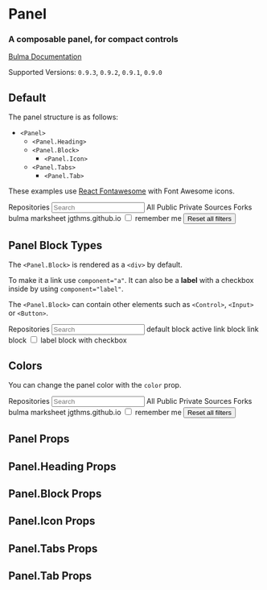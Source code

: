 


<Meta title="Components/Panel" component={Panel} />

# Panel

### A composable **panel**, for compact controls

[Bulma Documentation](https://bulma.io/documentation/components/panel/)

Supported Versions: `0.9.3`, `0.9.2`, `0.9.1`, `0.9.0`

## Default

The panel structure is as follows:

- `<Panel>`
  - `<Panel.Heading>`
  - `<Panel.Block>`
    - `<Panel.Icon>`
  - `<Panel.Tabs>`
    - `<Panel.Tab>`

These examples use [React Fontawesome](https://github.com/FortAwesome/react-fontawesome) with Font Awesome icons.

<Canvas>
  <Story name="Default">
    <Panel>
      <Panel.Heading>
        Repositories
      </Panel.Heading>
      <Panel.Block>
        <Control iconsLeft>
          <Input placeholder="Search" />
          <Icon align="left">
            <FontAwesomeIcon icon={faMagnifyingGlass} />
          </Icon>
        </Control>
      </Panel.Block>
      <Panel.Tabs>
        <Panel.Tab active>All</Panel.Tab>
        <Panel.Tab>Public</Panel.Tab>
        <Panel.Tab>Private</Panel.Tab>
        <Panel.Tab>Sources</Panel.Tab>
        <Panel.Tab>Forks</Panel.Tab>
      </Panel.Tabs>
      <Panel.Block active component="a">
        <Panel.Icon>
          <FontAwesomeIcon icon={faBook} />
        </Panel.Icon>
        bulma
      </Panel.Block>
      <Panel.Block component="a">
        <Panel.Icon>
          <FontAwesomeIcon icon={faBook} />
        </Panel.Icon>
        marksheet
      </Panel.Block>
      <Panel.Block component="a">
        <Panel.Icon>
          <FontAwesomeIcon icon={faCodeBranch} />
        </Panel.Icon>
        jgthms.github.io
      </Panel.Block>
      <Panel.Block component="label">
        <input type="checkbox" />
        remember me
      </Panel.Block>
      <Panel.Block>
        <Button color="link" outlined fullwidth>
          Reset all filters
        </Button>
      </Panel.Block>
    </Panel>
  </Story>
</Canvas>

## Panel Block Types

The `<Panel.Block>` is rendered as a `<div>` by default.

To make it a link use `component="a"`. It can also be a **label** with a checkbox inside by using `component="label"`.

The `<Panel.Block>` can contain other elements such as `<Control>`, `<Input>` or `<Button>`.

<Canvas>
  <Story name="Block Types">
    <Panel>
      <Panel.Heading>
        Repositories
      </Panel.Heading>
      <Panel.Block>
        <Control iconsLeft>
          <Input placeholder="Search" />
          <Icon align="left">
            <FontAwesomeIcon icon={faMagnifyingGlass} />
          </Icon>
        </Control>
      </Panel.Block>
      <Panel.Block>
        <Panel.Icon>
          <FontAwesomeIcon icon={faBook} />
        </Panel.Icon>
        default block
      </Panel.Block>
      <Panel.Block active component="a">
        <Panel.Icon>
          <FontAwesomeIcon icon={faCodeBranch} />
        </Panel.Icon>
        active link block
      </Panel.Block>
      <Panel.Block component="a">
        <Panel.Icon>
          <FontAwesomeIcon icon={faCodeBranch} />
        </Panel.Icon>
        link block
      </Panel.Block>
      <Panel.Block component="label">
        <input type="checkbox" />
        label block with checkbox
      </Panel.Block>
    </Panel>
  </Story>
</Canvas>

## Colors

You can change the panel color with the `color` prop.

<Canvas>
  <Story name="Colors">
    <Panel color="primary">
      <Panel.Heading>
        Repositories
      </Panel.Heading>
      <Panel.Block>
        <Control iconsLeft>
          <Input placeholder="Search" />
          <Icon align="left">
            <FontAwesomeIcon icon={faMagnifyingGlass} />
          </Icon>
        </Control>
      </Panel.Block>
      <Panel.Tabs>
        <Panel.Tab active>All</Panel.Tab>
        <Panel.Tab>Public</Panel.Tab>
        <Panel.Tab>Private</Panel.Tab>
        <Panel.Tab>Sources</Panel.Tab>
        <Panel.Tab>Forks</Panel.Tab>
      </Panel.Tabs>
      <Panel.Block active component="a">
        <Panel.Icon>
          <FontAwesomeIcon icon={faBook} />
        </Panel.Icon>
        bulma
      </Panel.Block>
      <Panel.Block component="a">
        <Panel.Icon>
          <FontAwesomeIcon icon={faBook} />
        </Panel.Icon>
        marksheet
      </Panel.Block>
      <Panel.Block component="a">
        <Panel.Icon>
          <FontAwesomeIcon icon={faCodeBranch} />
        </Panel.Icon>
        jgthms.github.io
      </Panel.Block>
      <Panel.Block component="label">
        <input type="checkbox" />
        remember me
      </Panel.Block>
      <Panel.Block>
        <Button color="link" outlined fullwidth>
          Reset all filters
        </Button>
      </Panel.Block>
    </Panel>
  </Story>
</Canvas>

## Panel Props

<ArgsTable of={Panel} />

## Panel.Heading Props

<ArgsTable of={Panel.Heading} />

## Panel.Block Props

<ArgsTable of={Panel.Block} />

## Panel.Icon Props

<ArgsTable of={Panel.Icon} />

## Panel.Tabs Props

<ArgsTable of={Panel.Tabs} />

## Panel.Tab Props

<ArgsTable of={Panel.Tab} />
